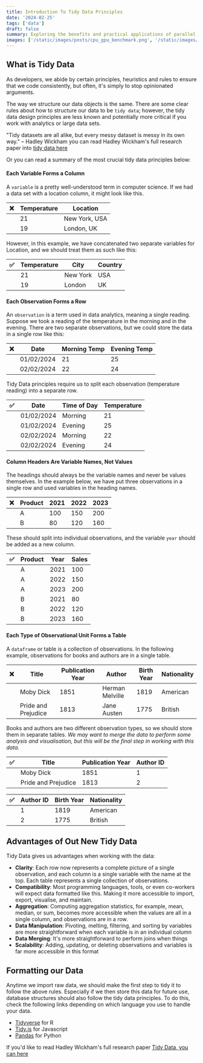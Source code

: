 ```yaml
---
title: Introduction To Tidy Data Principles
date: '2024-02-25'
tags: ['data']
draft: false
summary: Exploring the benefits and practical applications of parallel computational tasks on client machines, focusing on The Principle of Known Reliability and The GPU Crossover Threshold for optimal task distribution.
images: ['/static/images/posts/cpu_gpu_benchmark.png', '/static/images/posts/cpu_gpu_benchmark_2.png']
---
```


## What is Tidy Data
As developers, we abide by certain principles, heuristics and rules to ensure that we code consistently, but often, it's simply to stop opinionated arguments.

The way we structure our data objects is the same. There are some clear rules about how to structure our data to be `tidy data`; however, the tidy data design principles are less known and potentially more critical if you work with analytics or large data sets.

"Tidy datasets are all alike, but every messy dataset is messy in its own way." – Hadley Wickham
you can read Hadley Wickham's full research paper into [tidy data here](https://vita.had.co.nz/papers/tidy-data.pdf)

Or you can read a summary of the most crucial tidy data principles below:

#### Each Variable Forms a Column
A `variable` is a pretty well-understood term in computer science. If we had a data set with a location column, it might look like this.

| ❌| Temperature | Location |
| - | - | - |
| | 21 | New York, USA |
| | 19 | London, UK |

However, in this example, we have concatenated two separate variables for Location, and we should treat them as such like this:

| ✅ | Temperature | City | Country |
| - | - | - | - |
| | 21 | New York | USA |
| | 19 | London | UK |

#### Each Observation Forms a Row

An `observation` is a term used in data analytics, meaning a single reading. Suppose we took a reading of the temperature in the morning and in the evening. There are two separate observations, but we could store the data in a single row like this:

| ❌| Date | Morning Temp | Evening Temp |
| - | - | - | - |
| | 01/02/2024 | 21 | 25 |
| | 02/02/2024 | 22 | 24 |

Tidy Data principles require us to split each observation (temperature reading) into a separate row.

| ✅ | Date | Time of Day | Temperature |
| - | - | - | - |
| | 01/02/2024 | Morning | 21 |
| | 01/02/2024 | Evening | 25 |
| | 02/02/2024 | Morning | 22 |
| | 02/02/2024 | Evening | 24 |

#### Column Headers Are Variable Names, Not Values

The headings should always be the variable names and never be values themselves. In the example below, we have put three observations in a single row and used variables in the heading names.

| ❌| Product | 2021 | 2022 | 2023 |
| - | - | - | - | - |
| | A | 100 | 150 | 200 |
| | B | 80 | 120 | 160 |

These should split into individual observations, and the variable `year` should be added as a new column.

| ✅ | Product | Year | Sales |
| - | - | - | - |
| | A | 2021 | 100 |
| | A | 2022 | 150 |
| | A | 2023 | 200 |
| | B | 2021 | 80 |
| | B | 2022 | 120 |
| | B | 2023 | 160 |

#### Each Type of Observational Unit Forms a Table

A `dataframe` or table is a collection of observations.
In the following example, observations for books and authors are in a single table.

| ❌| Title | Publication Year | Author | Birth Year | Nationality |
| - | - | - | - | - | - |
| | Moby Dick | 1851 | Herman Melville | 1819 | American |
| | Pride and Prejudice | 1813 | Jane Austen | 1775 | British |

Books and authors are two different observation types, so we should store them in separate tables.
*We may want to merge the data to perform some analysis and visualisation, but this will be the final step in working with this data.*

| ✅ | Title | Publication Year | Author ID |
| - | - | - | - |
| | Moby Dick | 1851 | 1 |
| | Pride and Prejudice | 1813 | 2 |

| ✅ | Author ID | Birth Year | Nationality |
| - | - | - | - |
| | 1 | 1819 | American |
| | 2 | 1775 | British |

## Advantages of Out New Tidy Data

Tidy Data gives us advantages when working with the data:
- **Clarity**: Each row now represents a complete picture of a single observation, and each column is a single variable with the name at the top. Each table represents a single collection of observations.
- **Compatibility**: Most programming languages, tools, or even co-workers will expect data formatted like this. Making it more accessible to import, export, visualise, and maintain.
- **Aggregation**: Computing aggregation statistics, for example, mean, median, or sum, becomes more accessible when the values are all in a single column, and observations are in a row.
- **Data Manipulation**: Pivoting, melting, filtering, and sorting by variables are more straightforward when each variable is in an individual column
- **Data Merging**: It's more straightforward to perform joins when things
- **Scalability**: Adding, updating, or deleting observations and variables is far more accessible in this format

## Formatting our Data
Anytime we import raw data, we should make the first step to tidy it to follow the above rules. Especially if we then store this data for future use, database structures should also follow the tidy data principles. To do this, check the following links depending on which language you use to handle your data.

- [Tidyverse](https://www.tidyverse.org/) for R
- [Tidy.js](https://pbeshai.github.io/tidy/) for Javascript
- [Pandas](https://pandas.pydata.org/) for Python

If you'd like to read Hadley Wickham's full research paper [Tidy Data, you can here](https://vita.had.co.nz/papers/tidy-data.pdf)
